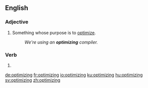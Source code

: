 ==English==

===Adjective===
{{en-adj|-}}

# Something whose purpose is to [[optimize]].
#: ''We're using an '''optimizing''' compiler.''

===Verb===
{{head|en|present participle}}

# {{present participle of|optimize|lang=en}}

[[de:optimizing]]
[[fr:optimizing]]
[[io:optimizing]]
[[ku:optimizing]]
[[hu:optimizing]]
[[sv:optimizing]]
[[zh:optimizing]]